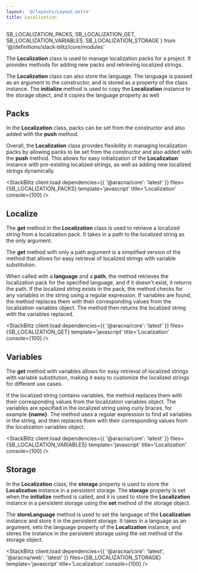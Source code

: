 ```yaml
---
layout: '@/layouts/Layout.astro'
title: Localization
---
```


  SB_LOCALIZATION_PACKS,
  SB_LOCALIZATION_GET,
  SB_LOCALIZATION_VARIABLES,
  SB_LOCALIZATION_STORAGE
} from '@/definitions/stack-blitz/core/modules'

The **Localization** class is used to manage localization packs for a project. It provides methods for adding new packs and retrieving localized strings.

The **Localization** class can also store the language. The language is passed as an argument to the constructor, and is stored as a property of the class instance. The **initialize** method is used to copy the **Localization** instance to the storage object, and it copies the language property as well

## Packs

In the **Localization** class, packs can be set from the constructor and also added with the **push** method.

Overall, the **Localization** class provides flexibility in managing localization packs by allowing packs to be set from the constructor and also added with the **push** method. This allows for easy initialization of the **Localization** instance with pre-existing localized strings, as well as adding new localized strings dynamically.

<StackBlitz
  client:load
  dependencies={{ '@aracna/core': 'latest' }}
  files={SB_LOCALIZATION_PACKS}
  template='javascript'
  title='Localization'
  console={100}
/>

## Localize

The **get** method in the **Localization** class is used to retrieve a localized string from a localization pack. It takes in a path to the localized string as the only argument.

The **get** method with only a path argument is a simplified version of the method that allows for easy retrieval of localized strings with variable substitution.

When called with a **language** and a **path**, the method retrieves the localization pack for the specified language, and if it doesn't exist, it returns the path. If the localized string exists in the pack, the method checks for any variables in the string using a regular expression. If variables are found, the method replaces them with their corresponding values from the localization variables object. The method then returns the localized string with the variables replaced.

<StackBlitz
  client:load
  dependencies={{ '@aracna/core': 'latest' }}
  files={SB_LOCALIZATION_GET}
  template='javascript'
  title='Localization'
  console={100}
/>

## Variables

The **get** method with variables allows for easy retrieval of localized strings with variable substitution, making it easy to customize the localized strings for different use cases.

If the localized string contains variables, the method replaces them with their corresponding values from the localization variables object. The variables are specified in the localized string using curly braces, for example **\{name\}**. The method uses a regular expression to find all variables in the string, and then replaces them with their corresponding values from the localization variables object.

<StackBlitz
  client:load
  dependencies={{ '@aracna/core': 'latest' }}
  files={SB_LOCALIZATION_VARIABLES}
  template='javascript'
  title='Localization'
  console={100}
/>

## Storage

In the **Localization** class, the **storage** property is used to store the **Localization** instance in a persistent storage. The **storage** property is set when the **initialize** method is called, and it is used to store the **Localization** instance in a persistent storage using the **set** method of the storage object.

The **storeLanguage** method is used to set the language of the **Localization** instance and store it in the persistent storage. It takes in a language as an argument, sets the language property of the **Localization** instance, and stores the instance in the persistent storage using the set method of the storage object.

<StackBlitz
  client:load
  dependencies={{ '@aracna/core': 'latest', '@aracna/web': 'latest' }}
  files={SB_LOCALIZATION_STORAGE}
  template='javascript'
  title='Localization'
  console={100}
/>
